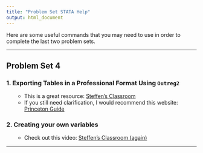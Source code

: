 ```yaml
---
title: "Problem Set STATA Help"
output: html_document
---
```


Here are some useful commands that you may need to use in order to complete the last two problem sets. 

<hr>

## Problem Set 4

### 1. Exporting Tables in a Professional Format Using `Outreg2`

<ul>
- This is a great resource: [Steffen's Classroom](https://www.youtube.com/watch?v=5nLawwuXWAM&ab_channel=Steffen%27sClassroom)
- If you still need clarification, I would recommend this website: [Princeton Guide](https://libguides.princeton.edu/outreg2)
</ul>

### 2. Creating your own variables
<ul>
- Check out this video: [Steffen's Classroom (again)](https://www.youtube.com/watch?v=uEZEEZFVRQ0&list=PLn6B3DUkuU_08whVgp3MeYLqltoFdBtum&index=7)
</ul>

<hr>